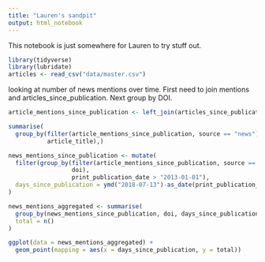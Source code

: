 ```yaml
---
title: "Lauren's sandpit"
output: html_notebook
---
```


This notebook is just somewhere for Lauren to try stuff out.

```r
library(tidyverse)
library(lubridate)
articles <- read_csv("data/master.csv")
```

looking at number of news mentions over time. First need to join mentions and articles_since_publication. Next group by DOI.

```r
article_mentions_since_publication <- left_join(articles_since_publication, mentions)

summarise(
  group_by(filter(article_mentions_since_publication, source == "news"), 
           article_title),)

news_mentions_since_publication <- mutate(
  filter(group_by(filter(article_mentions_since_publication, source == "news"),
                  doi),
                  print_publication_date > "2013-01-01"), 
  days_since_publication = ymd("2018-07-13")-as_date(print_publication_date) 
)

news_mentions_aggregated <- summarise(
  group_by(news_mentions_since_publication, doi, days_since_publication),
  total = n()
)

ggplot(data = news_mentions_aggregated) +
  geom_point(mapping = aes(x = days_since_publication, y = total))



```

